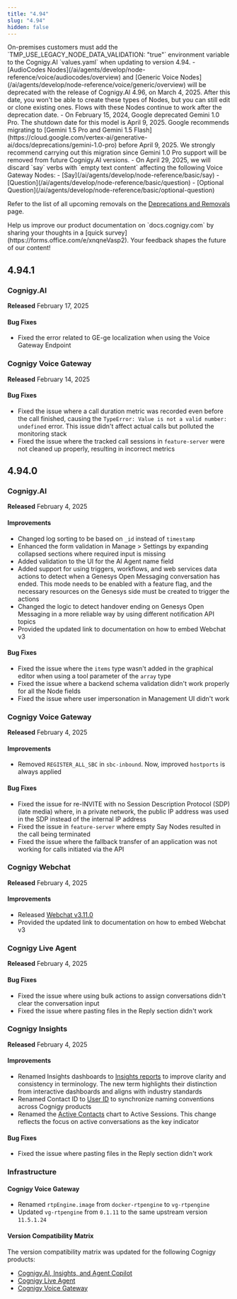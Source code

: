 ```yaml
---
title: "4.94"
slug: "4.94"
hidden: false
---
```


<Warning>
  On-premises customers must add the `TMP_USE_LEGACY_NODE_DATA_VALIDATION: "true"` environment variable to the Cognigy.AI
  `values.yaml` when updating to version 4.94.
</Warning>

<Warning>
  - [AudioCodes Nodes](/ai/agents/develop/node-reference/voice/audiocodes/overview) and [Generic Voice Nodes](/ai/agents/develop/node-reference/voice/generic/overview) will be deprecated with the release of Cognigy.AI 4.96, on March 4, 2025. After this date, you won't be able to create these types of Nodes, but you can still edit or clone existing ones. Flows with these Nodes continue to work after the deprecation date.
  - On February 15, 2024, Google deprecated Gemini 1.0 Pro. The shutdown date for this model is April 9, 2025. Google recommends migrating to [Gemini 1.5 Pro and Gemini 1.5 Flash](https://cloud.google.com/vertex-ai/generative-ai/docs/deprecations/gemini-1.0-pro) before April 9, 2025. We strongly recommend carrying out this migration since Gemini 1.0 Pro support will be removed from future Cognigy.AI versions.
  - On April 29, 2025, we will discard `say` verbs with `empty text content` affecting the following Voice Gateway Nodes:
      - [Say](/ai/agents/develop/node-reference/basic/say)
      - [Question](/ai/agents/develop/node-reference/basic/question)
      - [Optional Question](/ai/agents/develop/node-reference/basic/optional-question)

  Refer to the list of all upcoming removals on the [Deprecations and Removals](/release-notes/deprecations-and-removals) page.
</Warning>

<Tip>
  Help us improve our product documentation on `docs.cognigy.com` by sharing your thoughts in a [quick survey](https://forms.office.com/e/xnqneVasp2). Your feedback shapes the future of our content!
</Tip>

## 4.94.1

### Cognigy.AI

**Released** February 17, 2025

#### Bug Fixes

- Fixed the error related to GE-ge localization when using the Voice Gateway Endpoint

### Cognigy Voice Gateway

**Released** February 14, 2025

#### Bug Fixes

- Fixed the issue where a call duration metric was recorded even before the call finished, causing the `TypeError: Value is not a valid number: undefined` error. This issue didn't affect actual calls but polluted the monitoring stack
- Fixed the issue where the tracked call sessions in `feature-server` were not cleaned up properly, resulting in incorrect metrics

## 4.94.0

### Cognigy.AI

**Released** February 4, 2025

#### Improvements

- Changed log sorting to be based on `_id` instead of `timestamp`
- Enhanced the form validation in Manage > Settings by expanding collapsed sections where required input is missing
- Added validation to the UI for the AI Agent name field
- Added support for using triggers, workflows, and web services data actions to detect when a Genesys Open Messaging conversation has ended. This mode needs to be enabled with a feature flag, and the necessary resources on the Genesys side must be created to trigger the actions
- Changed the logic to detect handover ending on Genesys Open Messaging in a more reliable way by using different notification API topics
- Provided the updated link to documentation on how to embed Webchat v3

#### Bug Fixes

- Fixed the issue where the `items` type wasn't added in the graphical editor when using a tool parameter of the `array` type
- Fixed the issue where a backend schema validation didn't work properly for all the Node fields
- Fixed the issue where user impersonation in Management UI didn't work

### Cognigy Voice Gateway

**Released** February 4, 2025

#### Improvements

- Removed `REGISTER_ALL_SBC` in `sbc-inbound`. Now, improved `hostports` is always applied

#### Bug Fixes

- Fixed the issue for re-INVITE with no Session Description Protocol (SDP) (late media) where, in a private network, the public IP address was used in the SDP instead of the internal IP address
- Fixed the issue in `feature-server` where empty Say Nodes resulted in the call being terminated
- Fixed the issue where the fallback transfer of an application was not working for calls initiated via the API

### Cognigy Webchat

**Released** February 4, 2025

#### Improvements

- Released [Webchat v3.11.0](https://github.com/Cognigy/Webchat/releases/tag/v3.11.0)
- Provided the updated link to documentation on how to embed Webchat v3

### Cognigy Live Agent

**Released** February 4, 2025

#### Bug Fixes

- Fixed the issue where using bulk actions to assign conversations didn't clear the conversation input
- Fixed the issue where pasting files in the Reply section didn't work

### Cognigy Insights

**Released** February 4, 2025

#### Improvements

- Renamed Insights dashboards to [Insights reports](/insights/glossary#r) to improve clarity and consistency in terminology. The new term highlights their distinction from interactive dashboards and aligns with industry standards
- Renamed Contact ID to [User ID](/insights/explorers/transcript#list-of-sessions) to synchronize naming conventions across Cognigy products
- Renamed the [Active Contacts](/insights/reports/overview#active-sessions) chart to Active Sessions. This change reflects the focus on active conversations as the key indicator

#### Bug Fixes

- Fixed the issue where pasting files in the Reply section didn't work

### Infrastructure

#### Cognigy Voice Gateway

- Renamed `rtpEngine.image` from `docker-rtpengine` to `vg-rtpengine`
- Updated `vg-rtpengine` from `0.1.11` to the same upstream version `11.5.1.24`

#### Version Compatibility Matrix

The version compatibility matrix was updated for the following Cognigy products:

- [Cognigy.AI, Insights, and Agent Copilot](/ai/administer/installation/version-compatibility-matrix)
- [Cognigy Live Agent](/live-agent/installation/deployment/version-compatibility-matrix)
- [Cognigy Voice Gateway](/voice-gateway/installation/version-compatibility-matrix)